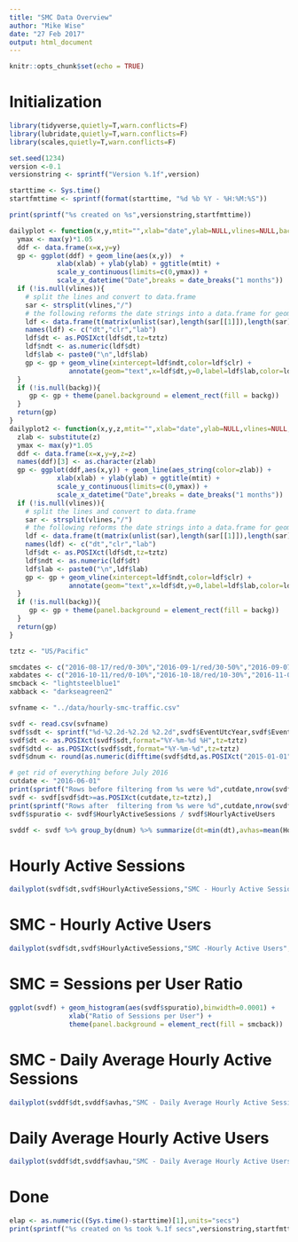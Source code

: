 ```yaml
---
title: "SMC Data Overview"
author: "Mike Wise"
date: "27 Feb 2017"
output: html_document
---
```


```r
knitr::opts_chunk$set(echo = TRUE)
```

# Initialization
```r
library(tidyverse,quietly=T,warn.conflicts=F)
library(lubridate,quietly=T,warn.conflicts=F)
library(scales,quietly=T,warn.conflicts=F)

set.seed(1234)
version <-0.1
versionstring <- sprintf("Version %.1f",version)

starttime <- Sys.time()
startfmttime <- sprintf(format(starttime, "%d %b %Y - %H:%M:%S"))

print(sprintf("%s created on %s",versionstring,startfmttime))

```

```r
dailyplot <- function(x,y,mtit="",xlab="date",ylab=NULL,vlines=NULL,backg=NULL){
  ymax <- max(y)*1.05
  ddf <- data.frame(x=x,y=y)
  gp <- ggplot(ddf) + geom_line(aes(x,y))  +
            xlab(xlab) + ylab(ylab) + ggtitle(mtit) +
            scale_y_continuous(limits=c(0,ymax)) +
            scale_x_datetime("Date",breaks = date_breaks("1 months"))
  if (!is.null(vlines)){
    # split the lines and convert to data.frame
    sar <- strsplit(vlines,"/")
    # the following reforms the date strings into a data.frame for geom_vline
    ldf <- data.frame(t(matrix(unlist(sar),length(sar[[1]]),length(sar))))
    names(ldf) <- c("dt","clr","lab")
    ldf$dt <- as.POSIXct(ldf$dt,tz=tztz)
    ldf$ndt <- as.numeric(ldf$dt)
    ldf$lab <- paste0("\n",ldf$lab)
    gp <- gp + geom_vline(xintercept=ldf$ndt,color=ldf$clr) +
               annotate(geom="text",x=ldf$dt,y=0,label=ldf$lab,color=ldf$clr,hjust=0,angle=90)
  }
  if (!is.null(backg)){
     gp <- gp + theme(panel.background = element_rect(fill = backg))
  }
  return(gp)
}
dailyplot2 <- function(x,y,z,mtit="",xlab="date",ylab=NULL,vlines=NULL,backg=NULL){
  zlab <- substitute(z)
  ymax <- max(y)*1.05
  ddf <- data.frame(x=x,y=y,z=z)
  names(ddf)[3] <- as.character(zlab)
  gp <- ggplot(ddf,aes(x,y)) + geom_line(aes_string(color=zlab)) +
            xlab(xlab) + ylab(ylab) + ggtitle(mtit) +
            scale_y_continuous(limits=c(0,ymax)) +
            scale_x_datetime("Date",breaks = date_breaks("1 months"))
  if (!is.null(vlines)){
    # split the lines and convert to data.frame
    sar <- strsplit(vlines,"/")
    # the following reforms the date strings into a data.frame for geom_vline
    ldf <- data.frame(t(matrix(unlist(sar),length(sar[[1]]),length(sar))))
    names(ldf) <- c("dt","clr","lab")
    ldf$dt <- as.POSIXct(ldf$dt,tz=tztz)
    ldf$ndt <- as.numeric(ldf$dt)
    ldf$lab <- paste0("\n",ldf$lab)
    gp <- gp + geom_vline(xintercept=ldf$ndt,color=ldf$clr) +
               annotate(geom="text",x=ldf$dt,y=0,label=ldf$lab,color=ldf$clr,hjust=0,angle=90)
  }
  if (!is.null(backg)){
     gp <- gp + theme(panel.background = element_rect(fill = backg))
  }
  return(gp)
}
```

```r
tztz <- "US/Pacific"

smcdates <- c("2016-08-17/red/0-30%","2016-09-1/red/30-50%","2016-09-07/red/50-100%","2016-11-17/blue/content change")
xabdates <- c("2016-10-11/red/0-10%","2016-10-18/red/10-30%","2016-11-01/red/30-50%","2016-11-17/blue/content change","2016-12-15/red/50-90%")
smcback <- "lightsteelblue1"
xabback <- "darkseagreen2"

svfname <- "../data/hourly-smc-traffic.csv"

svdf <- read.csv(svfname)
svdf$sdt <- sprintf("%d-%2.2d-%2.2d %2.2d",svdf$EventUtcYear,svdf$EventUtcMonth,svdf$EventUtcDay,svdf$EventUtcHour)
svdf$dt <- as.POSIXct(svdf$sdt,format="%Y-%m-%d %H",tz=tztz)
svdf$dtd <- as.POSIXct(svdf$sdt,format="%Y-%m-%d",tz=tztz)
svdf$dnum <- round(as.numeric(difftime(svdf$dtd,as.POSIXct("2015-01-01",tz=tztz),"days")),0)

# get rid of everything before July 2016
cutdate <- "2016-06-01"
print(sprintf("Rows before filtering from %s were %d",cutdate,nrow(svdf)))
svdf <- svdf[svdf$dt>=as.POSIXct(cutdate,tz=tztz),]
print(sprintf("Rows after  filtering from %s were %d",cutdate,nrow(svdf)))
svdf$spuratio <- svdf$HourlyActiveSessions / svdf$HourlyActiveUsers

svddf <- svdf %>% group_by(dnum) %>% summarize(dt=min(dt),avhas=mean(HourlyActiveSessions),avhau=mean(HourlyActiveUsers),count = n() )
```


# Hourly Active Sessions
```r
dailyplot(svdf$dt,svdf$HourlyActiveSessions,"SMC - Hourly Active Sessions",ylab="Count",vlines=smcdates,backg=smcback)
```


# SMC - Hourly Active Users
```r
dailyplot(svdf$dt,svdf$HourlyActiveSessions,"SMC -Hourly Active Users",ylab="Count",vlines=smcdates,backg=smcback)
```
# SMC = Sessions per User Ratio
```r
ggplot(svdf) + geom_histogram(aes(svdf$spuratio),binwidth=0.0001) + 
               xlab("Ratio of Sessions per User") +
               theme(panel.background = element_rect(fill = smcback)) 

```
# SMC - Daily Average Hourly Active Sessions
```r
dailyplot(svddf$dt,svddf$avhas,"SMC - Daily Average Hourly Active Sessions",ylab="Count",vlines=smcdates,backg=smcback)
```
# Daily Average Hourly Active Users
```r
dailyplot(svddf$dt,svddf$avhau,"SMC - Daily Average Hourly Active Users",ylab="Count",vlines=smcdates,backg=smcback)
```
# Done
```r
elap <- as.numeric((Sys.time()-starttime)[1],units="secs")
print(sprintf("%s created on %s took %.1f secs",versionstring,startfmttime,elap))
```